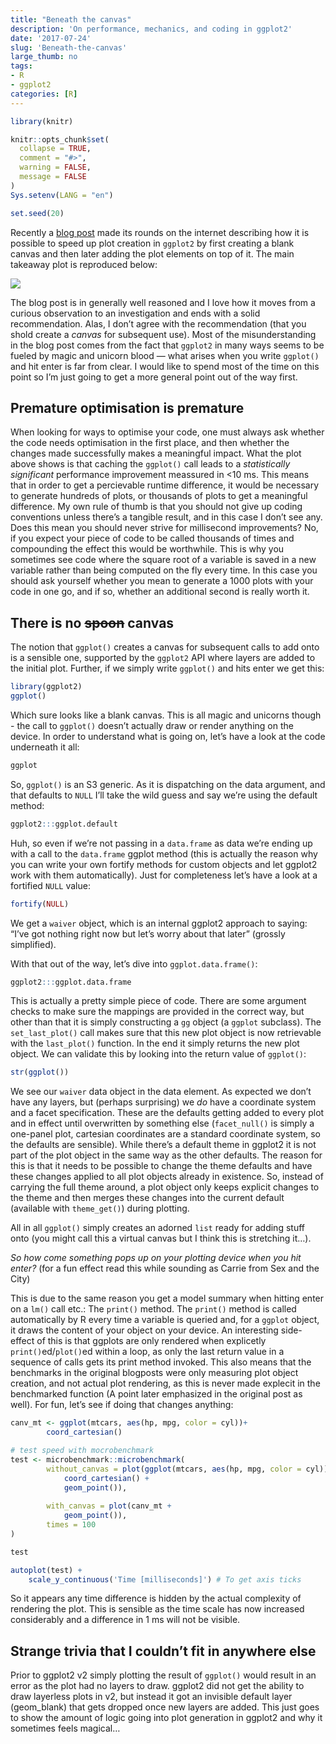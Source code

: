 ```yaml
---
title: "Beneath the canvas"
description: 'On performance, mechanics, and coding in ggplot2'
date: '2017-07-24'
slug: 'Beneath-the-canvas'
large_thumb: no
tags:
- R
- ggplot2
categories: [R]
---
```


```r
library(knitr)

knitr::opts_chunk$set(
  collapse = TRUE,
  comment = "#>",
  warning = FALSE,
  message = FALSE
)
Sys.setenv(LANG = "en")

set.seed(20)
```

Recently a [blog
post](https://ikashnitsky.github.io/2017/ggplot2-microbenchmark/) made its
rounds on the internet describing how it is possible to speed up plot creation
in `ggplot2` by first creating a blank canvas and then later adding the plot
elements on top of it. The main takeaway plot is reproduced below:

![](https://ikashnitsky.github.io/images/170704/fig-01-test-simple.png)

The blog post is in generally well reasoned and I love how it moves from a
curious observation to an investigation and ends with a solid recommendation.
Alas, I don't agree with the recommendation (that you shold create a *canvas*
for subsequent use). Most of the misunderstanding in the blog post comes from
the fact that `ggplot2` in many ways seems to be fueled by magic and unicorn
blood — what arises when you write `ggplot()` and hit enter is far from clear. I
would like to spend most of the time on this point so I'm just going to get a
more general point out of the way first.

## Premature optimisation is premature 
When looking for ways to optimise your code, one must always ask whether the
code needs optimisation in the first place, and then whether the changes made
successfully makes a meaningful impact. What the plot above shows is that
caching the `ggplot()` call leads to a *statistically significant* performance
improvement meassured in <10 ms. This means that in order to get a percievable
runtime difference, it would be necessary to generate hundreds of plots, or
thousands of plots to get a meaningful difference. My own rule of thumb is that
you should not give up coding conventions unless there's a tangible result, and
in this case I don't see any. Does this mean you should never strive for
millisecond improvements? No, if you expect your piece of code to be called
thousands of times and compounding the effect this would be worthwhile. This is
why you sometimes see code where the square root of a variable is saved in a new
variable rather than being computed on the fly every time. In this case you
should ask yourself whether you mean to generate a 1000 plots with your code in
one go, and if so, whether an additional second is really worth it.

## There is no ~~spoon~~ canvas 
The notion that `ggplot()` creates a canvas for subsequent calls to add onto is
a sensible one, supported by the `ggplot2` API where layers are added to the
initial plot. Further, if we simply write `ggplot()` and hits enter we get this:

```r
library(ggplot2)
ggplot()
```

Which sure looks like a blank canvas. This is all magic and unicorns though - 
the call to `ggplot()` doesn't actually draw or render anything on the device.
In order to understand what is going on, let's have a look at the code
underneath it all:

```r
ggplot
```

So, `ggplot()` is an S3 generic. As it is dispatching on the data argument, and
that defaults to `NULL` I'll take the wild guess and say we're using the default
method:

```r
ggplot2:::ggplot.default
```

Huh, so even if we're not passing in a `data.frame` as data we're ending up with
a call to the `data.frame` ggplot method (this is actually the reason why you 
can write your own fortify methods for custom objects and let ggplot2 work with
them automatically). Just for completeness let's have a look at a fortified 
`NULL` value:

```r
fortify(NULL)
```

We get a `waiver` object, which is an internal ggplot2 approach to saying: "I've
got nothing right now but let's worry about that later" (grossly simplified).

With that out of the way, let's dive into `ggplot.data.frame()`:

```r
ggplot2:::ggplot.data.frame
```

This is actually a pretty simple piece of code. There are some argument
checks to make sure the mappings are provided in the correct way, but other than
that it is simply constructing a `gg` object (a `ggplot` subclass). The 
`set_last_plot()` call makes sure that this new plot object is now retrievable 
with the `last_plot()` function. In the end it simply returns the new plot 
object. We can validate this by looking into the return value of `ggplot()`:

```r
str(ggplot())
```

We see our `waiver` data object in the data element. As expected we don't have 
any layers, but (perhaps surprising) we *do* have a coordinate system and a
facet specification. These are the defaults getting added to every plot and in
effect until overwritten by something else (`facet_null()` is simply a one-panel
plot, cartesian coordinates are a standard coordinate system, so the defaults
are sensible). While there's a default theme in ggplot2 it is not part of the
plot object in the same way as the other defaults. The reason for this is that
it needs to be possible to change the theme defaults and have these changes
applied to all plot objects already in existence. So, instead of carrying the
full theme around, a plot object only keeps explicit changes to the theme and
then merges these changes into the current default (available with
`theme_get()`) during plotting.

All in all `ggplot()` simply creates an adorned `list` ready for adding stuff 
onto (you might call this a virtual canvas but I think this is stretching 
it...).

*So how come something pops up on your plotting device when you hit enter?* (for
a fun effect read this while sounding as Carrie from Sex and the City)

This is due to the same reason you get a model summary when hitting enter on a
`lm()` call etc.: The `print()` method. The `print()` method is called
automatically by R every time a variable is queried and, for a `ggplot` object,
it draws the content of your object on your device. An interesting side-effect
of this is that ggplots are only rendered when explicetly `print()`ed/`plot()`ed
within a loop, as only the last return value in a sequence of calls gets its
print method invoked. This also means that the benchmarks in the original
blogposts were only measuring plot object creation, and not actual plot
rendering, as this is never made explecit in the benchmarked function (A point 
later emphasized in the original post as well). For fun, let's see if
doing that changes anything:

```r
canv_mt <- ggplot(mtcars, aes(hp, mpg, color = cyl))+
        coord_cartesian()

# test speed with mocrobenchmark
test <- microbenchmark::microbenchmark(
        without_canvas = plot(ggplot(mtcars, aes(hp, mpg, color = cyl)) +
            coord_cartesian() +
            geom_point()),
        
        with_canvas = plot(canv_mt +
            geom_point()),
        times = 100
)

test
```

```r
autoplot(test) + 
    scale_y_continuous('Time [milliseconds]') # To get axis ticks
```

So it appears any time difference is hidden by the actual complexity of 
rendering the plot. This is sensible as the time scale has now increased 
considerably and a difference in 1 ms will not be visible.

## Strange trivia that I couldn't fit in anywhere else
Prior to ggplot2 v2 simply plotting the result of `ggplot()` would result in an
error as the plot had no layers to draw. ggplot2 did not get the ability to draw
layerless plots in v2, but instead it got an invisible default layer 
(geom_blank) that gets dropped once new layers are added. This just goes to show
the amount of logic going into plot generation in ggplot2 and why it sometimes
feels magical...
